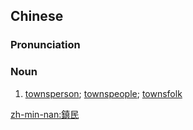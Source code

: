 ==Chinese==
{{zh-forms|s=镇民}}

===Pronunciation===
{{zh-pron
|m=zhènmín
|mn=tìn-bîn
|cat=n
}}

===Noun===
{{zh-noun}}

# [[townsperson]]; [[townspeople]]; [[townsfolk]]

[[zh-min-nan:鎮民]]